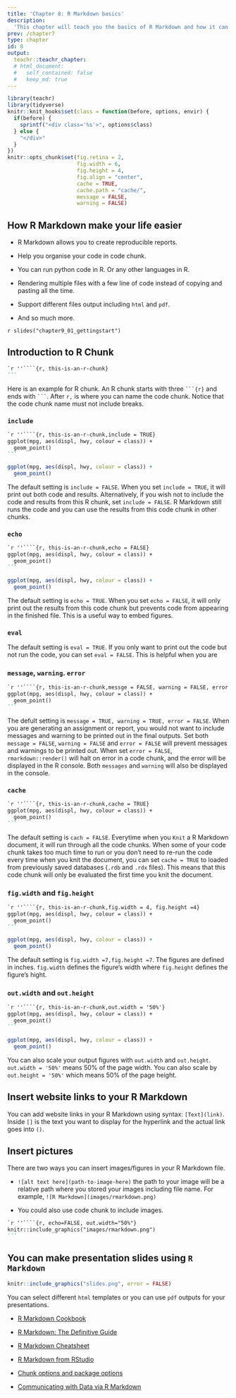 ```yaml
---
title: 'Chapter 8: R Markdown basics'
description:
  'This chapter will teach you the basics of R Markdown and how it can make your student life easlier.'
prev: /chapter7
type: chapter
id: 8
output:
  teachr::teachr_chapter:
  # html_document:
  #   self_contained: false
  #   keep_md: true
---
```


```r
library(teachr)
library(tidyverse)
knitr::knit_hooks$set(class = function(before, options, envir) {
  if(before) {
    sprintf("<div class='%s'>", options$class)
  } else {
    "</div>"
  }
})
knitr::opts_chunk$set(fig.retina = 2,
                      fig.width = 6, 
                      fig.height = 4,
                      fig.align = "center",
                      cache = TRUE,
                      cache.path = "cache/",
                      message = FALSE,
                      warning = FALSE)
```

<exercise id="1" title="Why do you want to use R Markdown">

## How R Markdown make your life easier 

- R Markdown allows you to create reproducible reports. 

- Help you organise your code in code chunk.  

- You can run python code in R. Or any other languages in R. 

- Rendering multiple files with a few line of code instead of copying and pasting all the time. 

- Support different files output including `html` and `pdf`.

- And so much more. 

</exercise>

<exercise id="2" title="Getting start with R Markdown" type = "slides">


`r slides("chapter9_01_gettingstart")`

</exercise>

<exercise id="3" title="R Chunk Options">

## Introduction to R Chunk 

````markdown
`r ''````{r, this-is-an-r-chunk}
```
````

Here is an example for R chunk. An R chunk starts with three ` ```{r} ` and ends with ` ``` `. After ` r,` is where you can name the code chunk. Notice that the code chunk name must not include breaks.


### `include` 

````markdown
`r ''````{r, this-is-an-r-chunk,include = TRUE}
ggplot(mpg, aes(displ, hwy, colour = class)) + 
  geom_point()
```
````

```r
ggplot(mpg, aes(displ, hwy, colour = class)) + 
  geom_point()
```

The default setting is `include = FALSE`. When you set `include = TRUE`, it will print out both code and results. Alternatively, if you wish not to include the code and results from this R chunk, set `include = FALSE`. R Markdown still runs the code and you can use the results from this code chunk in other chunks. 



### `echo`

````markdown
`r ''````{r, this-is-an-r-chunk,echo = FALSE}
ggplot(mpg, aes(displ, hwy, colour = class)) + 
  geom_point()
```
````


```r
ggplot(mpg, aes(displ, hwy, colour = class)) + 
  geom_point()
```


The default setting is `echo = TRUE`. When you set `echo = FALSE`, it will only print out the results from this code chunk but prevents code from appearing in the finished file. This is a useful way to embed figures.



### `eval` 


The default setting is `eval = TRUE`. If you only want to print out the code but not run the code, you can set `eval = FALSE`. This is helpful when you are  


### `message`,  ` warning`. `error`


````markdown
`r ''````{r, this-is-an-r-chunk,messge = FALSE, warning = FALSE, error =  FALSE}
ggplot(mpg, aes(displ, hwy, colour = class)) + 
  geom_point()
```
````

The defult setting is `message = TRUE, warning = TRUE, error = FALSE`. When you are generating an assignment or report, you would not want to include messages and warning to be printed out in the final outputs. Set both `message = FALSE`, `warning = FALSE` and `error = FALSE` will prevent messages and warnings to be printed out. When set ` error = FALSE`, `rmarkdown::render()` will halt on error in a code chunk, and the error will be displayed in the R console. Both `messages` and `warning` will also be displayed in the console. 


### `cache` 


````markdown
`r ''````{r, this-is-an-r-chunk,cache = TRUE}
ggplot(mpg, aes(displ, hwy, colour = class)) + 
  geom_point()
```
````

The default setting is `cach = FALSE`. Everytime when you `Knit` a R Markdown document, it will run through all the code chunks. When some of your code chunk takes too much time to run or you don't need to re-run the code every time when you knit the document, you can set `cache = TRUE` to loaded from previously saved databases (`.rdb` and `.rdx` files). This means that this code chunk will only be evaluated the first time you knit the document. 


### `fig.width` and `fig.height`

````markdown
`r ''````{r, this-is-an-r-chunk,fig.width = 4, fig.height =4}
ggplot(mpg, aes(displ, hwy, colour = class)) + 
  geom_point()
```
````

```r
ggplot(mpg, aes(displ, hwy, colour = class)) + 
  geom_point()
```


The default setting is `fig.width =7,fig.height =7`. The figures are defined in inches.  `fig.width` defines the figure's width where `fig.height` defines the figure's hight. 

### `out.width` and `out.height`


````markdown
`r ''````{r, this-is-an-r-chunk,out.width = '50%'}
ggplot(mpg, aes(displ, hwy, colour = class)) + 
  geom_point()
```
````

```r
ggplot(mpg, aes(displ, hwy, colour = class)) + 
  geom_point()
```

You can also scale your output figures with `out.width` and `out.height`. `out.width = '50%'` means 50% of the page width. You can also scale by `out.height = '50%'` which means 50% of the page height. 



</exercise>

<exercise id="4" title="Other useful tips for R Markdown">

## Insert website links to your R Markdown 

You can add website links in your R Markdown using syntax: `[Text](link)`. Inside `[]` is the text you want to display for the hyperlink and the actual link goes into `()`. 


## Insert pictures 

There are two ways you can insert images/figures in your R Markdown file. 

- `![alt text here](path-to-image-here)` the path to your image will be a relative path where you stored your images including file name. For example, `![R Markdown](images/rmarkdown.png)` 


- You could also use code chunk to include images. 


````markdown
`r ''````{r, echo=FALSE, out.width="50%"}
knitr::include_graphics("images/rmarkdown.png")
```
````

## You can make presentation slides using `R Markdown`

```r
knitr::include_graphics("slides.png", error = FALSE)
```

You can select different `html` templates or you can use `pdf` outputs for your presentations. 





</exercise>



<exercise id="5" title="Additional Resources">

- [R Markdown Cookbook](https://bookdown.org/yihui/rmarkdown-cookbook/)

- [R Markdown: The Definitive Guide](https://bookdown.org/yihui/rmarkdown/)

- [R Markdown Cheatsheet](https://www.rstudio.com/wp-content/uploads/2015/02/rmarkdown-cheatsheet.pdf)

- [R Markdown from RStudio](https://rmarkdown.rstudio.com/lesson-1.html)

- [Chunk options and package options](https://yihui.org/knitr/options/)

- [Communicating with Data via R Markdown](https://rmd-combine-2019.netlify.app)

</exercise>
